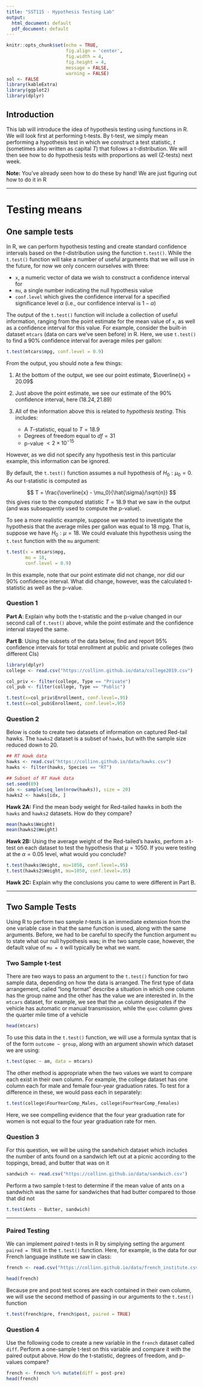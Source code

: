 ---
title: "SST115 - Hypothesis Testing Lab"
output:
  html_document: default
  pdf_document: default
---


```{r setup, include=FALSE}
knitr::opts_chunk$set(echo = TRUE, 
                      fig.align = 'center', 
                      fig.width = 4, 
                      fig.height = 4, 
                      message = FALSE, 
                      warning = FALSE)
sol <- FALSE
library(kableExtra)
library(ggplot2)
library(dplyr)
```

## Introduction

This lab will introduce the idea of hypothesis testing using functions in R. We will look first at performing t-tests. By t-test, we simply mean performing a hypothesis test in which we construct a test statistic, $t$ (sometimes also written as capital $T$) that follows a t-distribution. We will then see how to do hypothesis tests with proportions as well (Z-tests) next week.

**Note:** You've already seen how to do these by hand! We are just figuring out how to do it in R

---

# Testing means

## One sample tests

In R, we can perform hypothesis testing and create standard confidence intervals based on the $t$-distribution using the function `t.test()`. While the `t.test()` function will take a number of useful arguments that we will use in the future, for now we only concern ourselves with three:

  - `x`, a numeric vector of data we wish to construct a confidence interval for
  - `mu`, a single number indicating the null hypothesis value
  - `conf.level` which gives the confidence interval for a specified significance level $\alpha$ (i.e., our confidence interval is $1 - \alpha$)
  
The output of the `t.test()` function will include a collection of useful information, ranging from the point estimate for the mean value of `x`, as well as a confidence interval for this value. For example, consider the built-in dataset `mtcars` (data on cars we've seen before) in R. Here, we use `t.test()` to find a 90% confidence interval for average miles per gallon:

```{r}
t.test(mtcars$mpg, conf.level = 0.9)
```

From the output, you should note a few things:

  1. At the bottom of the output, we see our point estimate, $\overline{x} = 20.09$
  2. Just above the point estimate, we see our estimate of the 90% confidence interval, here $(18.24, 21.89)$
  3. All of the information above this is related to *hypothesis testing*. This includes:
    
      - A $T$-statistic, equal to $T = 18.9$
      - Degrees of freedom equal to $df = 31$
      - p-value $< 2 \times 10^{-15}$
    
However, as we did not specify any hypothesis test in this particular example, this information can be ignored.
    
By default, the `t.test()` function assumes a null hypothesis of $H_0: \mu_0 = 0$. As our t-statistic is computed as 

$$
T = \frac{\overline{x} - \mu_0}{\hat{\sigma}/\sqrt{n}}
$$
this gives rise to the computed statistic $T = 18.9$ that we saw in the output (and was subsequently used to compute the p-value).

To see a more realistic example, suppose we wanted to investigate the hypothesis that the average miles per gallon was equal to 18 mpg. That is, suppose we have $H_0: \mu = 18$. We could evaluate this hypothesis using the `t.test` function with the `mu` argument:

```{r}
t.test(x = mtcars$mpg, 
       mu = 18, 
       conf.level = 0.9)
```

In this example, note that our point estimate did not change, nor did our 90\% confidence interval. What did change, however, was the calculated t-statistic as well as the p-value. 

### Question 1

**Part A**: Explain why both the t-statistic and the p-value changed in our second call of `t.test()` above, while the point estimate and the confidence interval stayed the same.

**Part B**: Using the subsets of the data below, find and report 95\% confidence intervals for total enrollment at public and private colleges (two different CIs)

```{r}
library(dplyr)
college <- read.csv("https://collinn.github.io/data/college2019.csv")

col_priv <- filter(college, Type == "Private")
col_pub <- filter(college, Type == "Public")
```

```{r, echo=F, eval=F}
t.test(x=col_priv$Enrollment, conf.level=.95)
t.test(x=col_pub$Enrollment, conf.level=.95)
```
### Question 2

Below is code to create two datasets of information on captured Red-tail hawks. The `hawks2` dataset is a subset of `hawks`, but with the sample size reduced down to 20.


```{r}
## RT Hawk data
hawks <- read.csv("https://collinn.github.io/data/hawks.csv")
hawks <- filter(hawks, Species == "RT")

## Subset of RT Hawk data
set.seed(89)
idx <- sample(seq_len(nrow(hawks)), size = 20)
hawks2 <- hawks[idx, ]
```


**Hawk 2A:** Find the mean body weight for Red-tailed hawks in both the `hawks` and `hawks2` datasets. How do they compare?
  
```{r, echo=F, eval=F}
mean(hawks$Weight)
mean(hawks2$Weight)
```

**Hawk 2B:** Using the average weight of the Red-tailed's hawks, perform a t-test on each dataset to test the hypothesis that $\mu = 1050$. If you were testing at the $\alpha = 0.05$ level, what would you conclude?
  
```{r, echo=F, eval=F}
t.test(hawks$Weight, mu=1050, conf.level=.95)
t.test(hawks2$Weight, mu=1050, conf.level=.95)
```

**Hawk 2C:** Explain why the conclusions you came to were different in Part B.

---

## Two Sample Tests

Using R to perform two sample $t$-tests is an immediate extension from the one variable case in that the same function is used, along with the same arguments. Before, we had to be careful to specify the function argument `mu` to state what our null hypothesis was; in the two sample case, however, the default value of `mu = 0` will typically be what we want. 

### Two Sample t-test

There are two ways to pass an argument to the `t.test()` function for two sample data, depending on how the data is arranged. The first type of data arrangement, called "long format" describe a situation in which one column has the group name and the other has the value we are interested in. In the `mtcars` dataset, for example, we see that the `am` column designates if the vehicle has automatic or manual transmission, while the `qsec` column gives the quarter mile time of a vehicle

```{r}
head(mtcars)
```

To use this data in the `t.test()` function, we will use a formula syntax that is of the form `outcome ~ group`, along with an argument showin which dataset we are using:

```{r}
t.test(qsec ~ am, data = mtcars)
```

The other method is appropriate when the two values we want to compare each exist in their own column. For example, the college dataset has one column each for male and female four-year graduation rates. To test for a difference in these, we would pass each in separately:

```{r}
t.test(college$FourYearComp_Males, college$FourYearComp_Females)
```

Here, we see compelling evidence that the four year graduation rate for women is not equal to the four year graduation rate for men.

### Question 3

For this question, we will be using the sandwhich dataset which includes the number of ants found on a sandwich left out at a picnic according to the toppings, bread, and butter that was on it

```{r}
sandwich <- read.csv("https://collinn.github.io/data/sandwich.csv")
```

Perform a two sample t-test to determine if the mean value of ants on a sandwhich was the same for sandwiches that had butter compared to those that did not

```{r, echo = FALSE, include = FALSE, eval = FALSE}
t.test(Ants ~ Butter, sandwich)
```

<!-- ### Question 4 -->

<!-- For this question we will be using the hawks dataset. Use the following code with `dplyr` to `filter` the datset to only include sharp-shinned hawks,  `Species == "SS"` -->

<!-- ```{r} -->
<!-- hawks <- read.csv("https://collinn.github.io/data/hawks.csv") -->

<!-- ## (Do this for part 1) -->
<!-- hawks <- filter(hawks, Species == "SS") -->
<!-- ``` -->

<!--   1. Create a boxplot showing the distribution of hallux length in sharp-shinned hawks for each of the two sexes. What do you notice? -->
<!--   2. Perform a two-sample t-test to determine if there is evidence suggesting a difference in average hallux (killing talon) length between male and female hawks. Based on this test, what would you conclude? -->
<!--   3. `filter` your sharp-shinned dataset again to remove outliers, using the criterion `Hallux < 50` -->

<!-- ```{r} -->
<!-- ## (Do this for part 3) -->
<!-- hawks <- filter(hawks, Hallux < 50) -->
<!-- ``` -->
<!--   4. Recreate your boxplot and repeat your test from part (1) and (2). What impact did outliers have on the results of your test? Why do you think that is? -->

<!-- ```{r, eval = FALSE, echo = FALSE} -->
<!-- ggplot(hawks, aes(Hallux, Sex)) + geom_boxplot() -->
<!-- t.test(Hallux ~ Sex, hawks) -->
<!-- ``` -->

---

### Paired Testing

We can implement *paired* t-tests in R by simplying setting the argument `paired = TRUE` in the `t.test()` function. Here, for example, is the data for our French language institute we saw in class:

```{r}
french <- read.csv("https://collinn.github.io/data/french_institute.csv")

head(french)
```

Because pre and post test scores are each contained in their own column, we will use the second method of passing in our arguments to the `t.test()` function

```{r}
t.test(french$pre, french$post, paired = TRUE)
```


### Question 4

Use the following code to create a new variable in the `french` dataset called `diff`. Perform a one-sample t-test on this variable and compare it with the paired output above. How do the t-statistic, degrees of freedom, and p-values compare?

```{r}
french <- french %>% mutate(diff = post-pre)
head(french)
```

<!-- --- -->

<!-- ## $\chi^2$ Tests -->

<!-- This portion of the labs deals with tests of goodness-of-fit for categorical variables. Both tests are performed with the construction of the $\chi^2$ test statistic, computed as -->

<!-- $$ -->
<!-- \chi^2 = \sum_{i=1}^k \frac{(\text{Observed}_i - \text{Expected}_i)^2}{\text{Expected}_i} -->
<!-- $$ -->

<!-- where $i = 1, \dots, k$ iterates through each of the groups and where the expected counts are what we should expect to see under the null hypothesis. The resulting test statistic follows a $\chi^2$ distribution, with degrees of freedom calculated to be: -->

<!--   - In the one categorical case, $df = k-1$ where $k$ is the number of unique categories -->

<!-- We can compute this test statistic in R using the `chisq.test()` function which will give us a value for the test statistic, the degrees of freedom, and the resulting p-value under the null hypothesis. -->

<!-- ### Goodness-of-fit Tests (1 Variable) -->

<!-- The one categorical variable cases, in the context of a $\chi^2$ test (note: you can write in rmarkdown by typing $\text{\$\chi^2\$}$), is the goodness-of-fit test. To use the `chisq.test()` function, all we need is a vector that includes the counts of each of our categories, along with the proportions we should expect to see under the null hypothesis. -->

<!-- ```{r, echo = FALSE} -->
<!-- obs <- c(6,7,6,2,4) -->
<!-- names(obs) <- LETTERS[1:5] -->
<!-- ``` -->

<!-- For example, consider again our example from class in which we wish to create a standardized exam with 1 question, but with 5 answers. If we wish to test whether people were effectively randomly guessing, we would have a null hypothesis of the form -->

<!-- $$ -->
<!-- H_0: p_A = p_B = p_C = p_D = p_E = 0.2 -->
<!-- $$ -->
<!-- where the expected counts should be (under the null): -->

<!-- ```{r, echo = FALSE} -->
<!-- nul <- rep(5, 5) -->
<!-- names(nul) <- names(obs) -->
<!-- kable(t(nul)) %>% kable_styling(full_width = FALSE) -->
<!-- ``` -->

<!-- In class, we considered an example where the *observed* distribution had the following counts: -->

<!-- ```{r, echo = FALSE} -->
<!-- kable(t(obs)) %>% kable_styling(full_width = FALSE) -->
<!-- ``` -->

<!-- To conduct a $\chi^2$ test that our observed values where drawn from the null distribution, we would create our vector with these values, along with the associated probabilities: -->

<!-- ```{r} -->
<!-- ## Create obs variable with the observed counts -->
<!-- obs <- c(6,7,6,2,4) -->

<!-- ## Pass this into chisq.test, with null probabilities -->
<!-- chisq.test(obs, p = c(0.2,0.2,0.2,0.2,0.2)) -->
<!-- ``` -->

<!-- By default, `chisq.test()` will assign an equal probability to each of the outcomes. In this case, because our null hypothesis sets each of these probabilities to be equal, we can omit the probability argument when calling the function: -->

<!-- ```{r} -->
<!-- chisq.test(obs) -->
<!-- ``` -->

<!-- In each case, we find a test statistic of $\chi^2 = 3.2$ and a $p$-value of 0.52. -->

<!-- Contrast this with the example we gave for Alameda county, where we were investigating the observed counts of each race/ethnicity in the jury pooled which we compared against proportions estimated from US Census data. Because our null hypothesis in this case no longer assumes that our expected proportions are equal, we will have to pass them in ourselves. The values here are taken from the lecture slides: -->

<!-- ```{r} -->
<!-- jury <- c(780, 117,114,384,58) -->
<!-- chisq.test(jury, p = c(0.54, 0.18, 0.12, 0.15, 0.01)) -->
<!-- ``` -->

<!-- Again, we get the value of the $\chi^2$ statistic, along with degrees of freedom and a $p$-value. -->

<!-- ### Question 6 -->

<!-- Just as a normal distribution describes phenomenon in which observations tend to fall symmetrically about the mean, the *Poisson* distribution is a probability distribution that is used to describe the number of discrete events we should expect to occur within a period of time (i.e., how many students walk into the student union each hour). This question involves assessing whether or not a particular collection of data is consistent with a Poisson distribution. -->

<!-- In 1898, Ladislaus von Bortkiewicz collected data on the number of soldiers in the Prussian army that got kicked to death by mules (mules were frequently used to haul army equipment). The data collected follows 10 corps, each observed for 20 years, resulting in a total of 200 "corp-years". In 109 corp-years, there were no deaths from mule kicks, in 65 corp-years, there was one death, and so on. Below is a table with all of the observed data -->

<!-- ```{r, echo = FALSE} -->
<!-- df <- data.frame(dead = c("0", "1", "2", "3+"), -->
<!--                  num = c(109,65,22,4)) -->
<!-- names(df) <- c("Number of Deaths", "Number of Corps-Years") -->
<!-- kable(df) %>% kable_styling(full_width = FALSE) -->
<!-- ``` -->

<!-- If the number of death via mules *did* match a Poisson distribution, the expected number of corps-years with each death count should have the following proportions: -->

<!-- ```{r, echo = FALSE} -->
<!-- vals <- c(0.55,0.33,0.1,0.02) -->
<!-- names(vals) <- paste0(c("0", "1", "2", "3+"), " deaths") -->
<!-- kable(t(vals)) %>% kable_styling(full_width = FALSE) -->
<!-- ``` -->

<!-- Briefly skim the [Poisson Distribution](https://en.wikipedia.org/wiki/Poisson_distribution) info linked here, then conduct a $\chi^2$ test to determine whether or not the observed data is consistent with what we should expect to see if death-by-mule-kick truly did follow a Poisson distribution. What $p$-value do you find, and what does this say about your null hypothesis? (note: you may ignore the warning about expected counts) -->

<!-- ```{r, echo=F, eval=F} -->
<!-- deaths = c(109, 65, 22, 4) -->
<!-- chisq.test(deaths, p=c(.55, .33, .1, .02)) -->
<!-- ``` -->

<!-- ```{r, echo=F, eval=F} -->
<!-- dpois(0:5, 0.61) -->
<!-- obs <- c(109, 65,22,3,1,0) -->
<!-- obs <- c(109, 65,22,4) -->
<!-- obs/200 -->

<!-- chisq.test(c(109,65,22,4), p = c(0.55,0.33,0.1,0.02)) -->
<!-- ``` -->


<!-- ### Tests for independence (2 Variable) -->

<!-- When considering two categorical variables, we are (usually) less interested in assessing goodness-of-fit in the expected counts of two variables and more interested in determining if there is any sort of *association* between the two variables. In other words, for a single observation, does knowing the value of one categorical variable give us information about the other? -->

<!-- To an extent, we have seen this already when considering two-way tables with categorical variables. Consider, for example, the data we had seen on auto accidents in Florida recording the number of fatal and non-fatal fatalities, along with seatbelt use. That data is summarized again here in the following table: -->

<!-- ```{r, echo = FALSE} -->
<!-- seatbelt <- matrix(c(1085,703,55623,441239), nrow = 2) -->
<!-- rownames(seatbelt) <- c("No Seatbelt", "Seatbelt") -->
<!-- colnames(seatbelt) <- c("Fatal", "Non-fatal") -->
<!-- kable(seatbelt) %>% kable_styling(full_width = FALSE) -->
<!-- ``` -->

<!-- For our $\chi^2$ test, we need only pass a matrix or table of these values and `chisq.test()` will automatically perform a test of independence: -->

<!-- ```{r} -->
<!-- seatbelt <- matrix(c(1085, 703, 55623, 441239), nrow = 2) -->
<!-- chisq.test(seatbelt) # we do not need to add proportions here -->
<!-- ``` -->



<!-- **Question 9:** This question will use the college dataset loaded below -->

<!-- ```{r} -->
<!-- college <- read.csv("https://collinn.github.io/data/college2019.csv") -->
<!-- ``` -->

<!--   - **Part A:** Create a proportional bar chart between the variables for Region and Type Does it appear that there is an association between these two variables? In other words, does knowing anything about the region tell you anything about the proportion of Public or Private colleges? -->
<!--   - **Part B:** Using the `table()` function, create a 2-way table of these two variables. Save this table to a new variable called `tab` -->
<!--   - **Part C:** Conduct a $\chi^2$ test on the observed frequencies that you found in the table in Part B. Based on this, what would you conclude about there being an association between the variables for Region and Private? -->




<!-- ```{r, include = FALSE} -->
<!-- ggplot(college, aes(Region, fill = Type)) + -->
<!--   geom_bar(position = "fill") -->
<!-- tab <- with(college, table(Region, Type)) -->
<!-- chisq.test(tab) -->
<!-- ``` -->